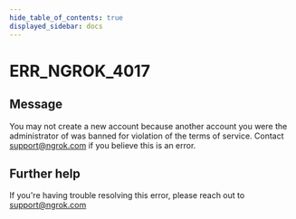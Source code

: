 ```yaml
---
hide_table_of_contents: true
displayed_sidebar: docs
---
```



# ERR_NGROK_4017

## Message

You may not create a new account because another account you were the administrator of was banned for violation of the terms of service. Contact support@ngrok.com if you believe this is an error.

<ErrorDetails error="err_ngrok_4017" />

## Further help

If you're having trouble resolving this error, please reach out to [support@ngrok.com](mailto:support@ngrok.com?subject=Help%20with%20ERR_NGROK_4017)
